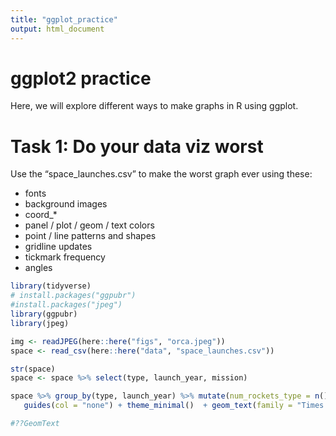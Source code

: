 ```yaml
---
title: "ggplot_practice"
output: html_document
---
```


# ggplot2 practice
Here, we will explore different ways to make graphs in R using ggplot. 

# Task 1: Do your data viz worst
Use the "space_launches.csv" to make the worst graph ever using these: 

- fonts
- background images
- coord_*
- panel / plot / geom / text colors
- point / line patterns and shapes
- gridline updates
- tickmark frequency
- angles
```r
library(tidyverse)
# install.packages("ggpubr")
#install.packages("jpeg")
library(ggpubr)
library(jpeg)

img <- readJPEG(here::here("figs", "orca.jpeg"))
space <- read_csv(here::here("data", "space_launches.csv"))

str(space)                  
space <- space %>% select(type, launch_year, mission)  

space %>% group_by(type, launch_year) %>% mutate(num_rockets_type = n()) %>%  ggplot(aes(x = launch_year, y = num_rockets_type, label = rownames(space))) + background_image(img) + geom_boxplot(size = 10, fill = "black", col = "white") + geom_point(aes(col = factor(type)),size = 5, shape = "triangle") +  
   guides(col = "none") + theme_minimal()  + geom_text(family = "Times New Roman", size = 1.5, color = "black") 

#??GeomText
                  
```

